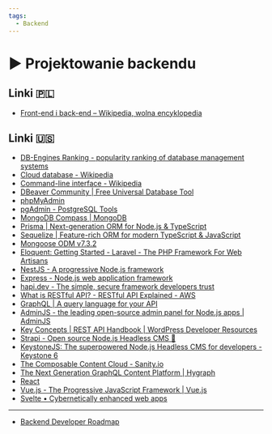 ```yaml
---
tags:
  - Backend
---
```



# ▶️ Projektowanie backendu

<VimeoPlayer videoId="770677267" />

## Linki 🇵🇱

- [Front-end i back-end – Wikipedia, wolna encyklopedia](https://pl.wikipedia.org/wiki/Front-end_i_back-end)

## Linki 🇺🇸

- [DB-Engines Ranking - popularity ranking of database management systems](https://db-engines.com/en/ranking)
- [Cloud database - Wikipedia](https://en.wikipedia.org/wiki/Cloud_database)
- [Command-line interface - Wikipedia](https://en.wikipedia.org/wiki/Command-line_interface)
- [DBeaver Community | Free Universal Database Tool](https://dbeaver.io/)
- [phpMyAdmin](https://www.phpmyadmin.net/)
- [pgAdmin - PostgreSQL Tools](https://www.pgadmin.org/)
- [MongoDB Compass | MongoDB](https://www.mongodb.com/products/compass)
- [Prisma | Next-generation ORM for Node.js & TypeScript](https://www.prisma.io/)
- [Sequelize | Feature-rich ORM for modern TypeScript & JavaScript](https://sequelize.org/)
- [Mongoose ODM v7.3.2](https://mongoosejs.com/)
- [Eloquent: Getting Started - Laravel - The PHP Framework For Web Artisans](https://laravel.com/docs/master/eloquent)
- [NestJS - A progressive Node.js framework](https://nestjs.com/)
- [Express - Node.js web application framework](https://expressjs.com/)
- [hapi.dev - The simple, secure framework developers trust](https://hapi.dev/)
- [What is RESTful API? - RESTful API Explained - AWS](https://aws.amazon.com/what-is/restful-api/)
- [GraphQL | A query language for your API](https://graphql.org/)
- [AdminJS - the leading open-source admin panel for Node.js apps | AdminJS](https://adminjs.co/)
- [Key Concepts | REST API Handbook | WordPress Developer Resources](https://developer.wordpress.org/rest-api/key-concepts/)
- [Strapi - Open source Node.js Headless CMS 🚀](https://strapi.io/)
- [KeystoneJS: The superpowered Node.js Headless CMS for developers - Keystone 6](https://keystonejs.com/)
- [The Composable Content Cloud - Sanity.io](https://www.sanity.io/)
- [The Next Generation GraphQL Content Platform | Hygraph](https://hygraph.com/)
- [React](https://react.dev/)
- [Vue.js - The Progressive JavaScript Framework | Vue.js](https://vuejs.org/)
- [Svelte • Cybernetically enhanced web apps](https://svelte.dev/)

---

- [Backend Developer Roadmap](https://roadmap.sh/backend)
